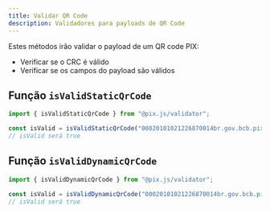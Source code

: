 ```yaml
---
title: Validar QR Code
description: Validadores para payloads de QR Code
---
```


Estes métodos irão validar o payload de um QR code PIX:

- Verificar se o CRC é válido
- Verificar se os campos do payload são válidos

## Função `isValidStaticQrCode`

```ts
import { isValidStaticQrCode } from "@pix.js/validator";

const isValid = isValidStaticQrCode("00020101021226870014br.gov.bcb.pix0114000000000000000002000000000000005204000053039865802BR5913PIX.JS6009SAO PAULO610805409000620705000000000000006304");
// isValid será true
```

## Função `isValidDynamicQrCode`

```ts
import { isValidDynamicQrCode } from "@pix.js/validator";

const isValid = isValidDynamicQrCode("00020101021226870014br.gov.bcb.pix0114000000000000000002000000000000005204000053039865802BR5913PIX.JS6009SAO PAULO610805409000620705000000000000006304");
// isValid será true
```
